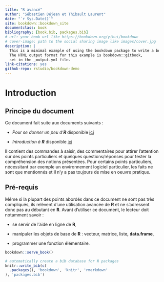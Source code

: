 ```yaml
--- 
title: "R avancé"
author: "Sébastien Déjean et Thibault Laurent"
date: "`r Sys.Date()`"
site: bookdown::bookdown_site
documentclass: book
bibliography: [book.bib, packages.bib]
# url: your book url like https://bookdown.org/yihui/bookdown
# cover-image: path to the social sharing image like images/cover.jpg
description: |
  This is a minimal example of using the bookdown package to write a book.
  The HTML output format for this example is bookdown::gitbook,
  set in the _output.yml file.
link-citations: yes
github-repo: rstudio/bookdown-demo
---
```


# Introduction  

## Principe du document 

Ce document fait suite aux documents suivants : 

* *Pour se donner un peu d'**R*** disponible [ici](https://www.math.univ-toulouse.fr/~sdejean/PDF/un-peu-d-R.pdf) 

* *Introduction à **R*** disponible [ici](http://www.thibault.laurent.free.fr/cours/R_intro/)

Il contient des commandes à saisir, des commentaires pour attirer l'attention sur des points particuliers et quelques questions/réponses pour tester la compréhension des notions présentées. Pour certains points particuliers, nécessitant par exemple un environnement logiciel particulier, les faits ne sont que mentionnés et il n'y a pas toujours de mise en oeuvre pratique. 

## Pré-requis ##

Même si la plupart des points abordés dans ce document ne sont pas très compliqués, ils relèvent d'une utilisation avancée de **R** et ne s'adressent donc pas au débutant en **R**. Avant d'utiliser ce document, le lecteur doit notamment savoir :

* se servir de l'aide en ligne de **R**,

* manipuler les objets de base de **R** : vecteur, matrice, liste,  **data.frame**,

* programmer une fonction élémentaire.


```r
bookdown::serve_book()
```


```r
# automatically create a bib database for R packages
knitr::write_bib(c(
  .packages(), 'bookdown', 'knitr', 'rmarkdown'
), 'packages.bib')
```
